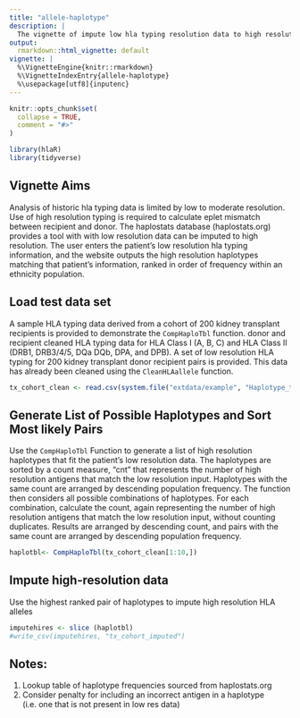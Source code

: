 ```yaml
---
title: "allele-haplotype"
description: |
  The vignette of impute low hla typing resolution data to high resolution.
output:
  rmarkdown::html_vignette: default
vignette: |
  %\VignetteEngine{knitr::rmarkdown}
  %\VignetteIndexEntry{allele-haplotype}
  %\usepackage[utf8]{inputenc}
---
```


```r
knitr::opts_chunk$set(
  collapse = TRUE,
  comment = "#>"
)
```

```r
library(hlaR)
library(tidyverse)
```

## Vignette Aims

Analysis of historic hla typing data is limited by low to moderate resolution. Use of high resolution typing is required to calculate eplet mismatch between recipient and donor. The haplostats database (haplostats.org) provides a tool with with low resolution data can be imputed to high resolution. The user enters the patient's low resolution hla typing information, and the website outputs the high resolution haplotypes matching that patient's information, ranked in order of frequency within an ethnicity population. 

## Load test data set

A sample HLA typing data derived from a cohort of 200 kidney transplant recipients is provided to demonstrate the `CompHaploTbl` function.    donor and recipient cleaned HLA typing data for HLA Class I (A, B, C) and HLA Class II (DRB1, DRB3/4/5, DQa  DQb, DPA, and DPB).
A set of low resolution HLA typing for 200 kidney transplant donor recipient pairs is provided. This data has already been cleaned using the `CleanHLAallele` function. 

```r
tx_cohort_clean <- read.csv(system.file("extdata/example", "Haplotype_test.csv", package = "hlaR"))
```

## Generate List of Possible Haplotypes and Sort Most likely Pairs
Use the `CompHaploTbl` Function to generate a list of high resolution haplotypes that fit the patient's low resolution data. The haplotypes are sorted by a count measure, "cnt" that represents the number of high resolution antigens that match the low resolution input. Haplotypes with the same count are arranged by descending population frequency. The function then considers all possible combinations of haplotypes. For each combination, calculate the count, again representing the number of high resolution antigens that match the low resolution input, without counting duplicates. Results are arranged by descending count, and pairs with the same count are arranged by descending population frequency. 

```r
haplotbl<- CompHaploTbl(tx_cohort_clean[1:10,])
```

## Impute high-resolution data
Use the highest ranked pair of haplotypes to impute high resolution HLA alleles
```r
imputehires <- slice (haplotbl)
#write_csv(imputehires, "tx_cohort_imputed")
```

## Notes: 
1. Lookup table of haplotype frequencies sourced from haplostats.org
2. Consider penalty for including an incorrect antigen in a haplotype (i.e. one that is not present in low res data)
    



